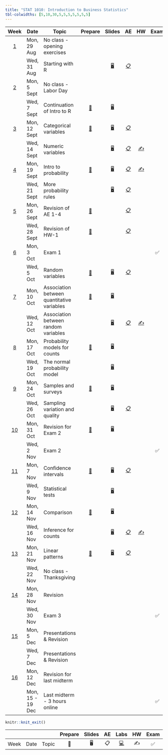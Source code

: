 ```yaml
---
title: "STAT 1010: Introduction to Business Statistics"
tbl-colwidths: [5,10,30,5,5,5,5,5,5,5]
---
```


::: column-screen-inset-right
|                       Week                       | Date             | Topic                                      |                            Prepare                             |                                       Slides                                       |                                                             AE                                                              |                         HW                          | Exam |                                     Project                                     |
|:------:|--------------------|-------------------------------|:------:|:------:|:------:|:------:|:------:|:------:|
|             [1](/weeks/week-01.html)             | Mon, 29 Aug      | No class - opening exercises               |                                                                |                                                                                    |                                                                                                                             |                                                     |      |                                                                                 |
|                                                  | Wed, 31 Aug      | Starting with R                            |                                                                | [🖥️](/slides/01_introduction.html "Lecture slides"){aria-label="Lecture 1 slides"} |     [📋](/ae/ae-0-first_line_of_code.html "Application exercise - 1"){aria-label="Application Exercise 0 instructions"}     |                                                     |      |                                                                                 |
|             [2](/weeks/week-02.html)             | Mon, 5 Sept      | No class - Labor Day                       |                                                                |                                                                                    |                                                                                                                             |                                                     |      |                                                                                 |
|                                                  | Wed, 7 Sept      | Continuation of Intro to R                 | [📖](/weeks/week-02.html#prepare){aria-label="Week 2 summary"} |     [🖥️](/slides/lect_02.html "Lecture slides"){aria-label="Lecture 1 slides"}     |                                                                                                                             |                                                     |      |                                                                                 |
|             [3](/weeks/week-03.html)             | Mon, 12 Sept     | Categorical variables                      | [📖](/weeks/week-03.html#prepare){aria-label="Week 2 summary"} |     [🖥️](/slides/lect_03.html "Lecture slides"){aria-label="Lecture 1 slides"}     | [📋](/ae/ae-2-exploring-categorical-vars.html "Application exercise - 2"){aria-label="Application Exercise 0 instructions"} |                                                     |      |                                                                                 |
|                                                  | Wed, 14 Sept     | Numeric variables                          |                                                                |     [🖥️](/slides/lect_04.html "Lecture slides"){aria-label="Lecture 1 slides"}     |              [📋](/ae/ae-3.html "Application exercise - 3"){aria-label="Application Exercise 0 instructions"}               | [✍️](/hw/hw-6.html){aria-label="HW 5 instructions"} |      |                                                                                 |
|             [4](/weeks/week-04.html)             | Mon, 19 Sept     | Intro to probability                       | [📖](/weeks/week-04.html#prepare){aria-label="Week 2 summary"} |     [🖥️](/slides/lect_05.html "Lecture slides"){aria-label="Lecture 1 slides"}     |              [📋](/ae/ae-4.html "Application exercise - 4"){aria-label="Application Exercise 0 instructions"}               | [✍️](/hw/hw-1.html){aria-label="HW 5 instructions"} |      |                                                                                 |
|                                                  | Wed, 21 Sept     | More probability rules                     |                                                                |     [🖥️](/slides/lect_06.html "Lecture slides"){aria-label="Lecture 1 slides"}     |              [📋](/ae/ae-5.html "Application exercise - 5"){aria-label="Application Exercise 0 instructions"}               |                                                     |      |                                                                                 |
|             [5](/weeks/week-05.html)             | Mon, 26 Sept     | Revision of AE 1-4                         | [📖](/weeks/week-05.html#prepare){aria-label="Week 2 summary"} |                                                                                    |              [📋](/ae/ae-6.html "Application exercise - 6"){aria-label="Application Exercise 0 instructions"}               |                                                     |      |                                                                                 |
|                                                  | Wed, 28 Sept     | Revision of HW-1                           | [📖](/weeks/week-05.html#prepare){aria-label="Week 2 summary"} |                                                                                    |              [📋](/ae/ae-7.html "Application exercise - 7"){aria-label="Application Exercise 0 instructions"}               |                                                     |      |                                                                                 |
|             [6](/weeks/week-06.html)             | Mon, 3 Oct       | Exam 1                                     |                                                                |                                                                                    |                                                                                                                             |                                                     |  ✅  |                                                                                 |
|                                                  | Wed, 5 Oct       | Random variables                           | [📖](/weeks/week-06.html#prepare){aria-label="Week 2 summary"} |     [🖥️](/slides/lect_07.html "Lecture slides"){aria-label="Lecture 1 slides"}     |              [📋](/ae/ae-8.html "Application exercise - 8"){aria-label="Application Exercise 0 instructions"}               |                                                     |      |                                                                                 |
|             [7](/weeks/week-07.html)             | Mon, 10 Oct      | Association between quantitative variables | [📖](/weeks/week-07.html#prepare){aria-label="Week 2 summary"} |     [🖥️](/slides/lect_08.html "Lecture slides"){aria-label="Lecture 1 slides"}     |                                                                                                                             |                                                     |      |                                                                                 |
|                                                  | Wed, 12 Oct      | Association between random variables       |                                                                |                             [🖥️](/slides/lect_09.html)                             |              [📋](/ae/ae-9.html "Application exercise - 9"){aria-label="Application Exercise 0 instructions"}               | [✍️](/hw/hw-2.html){aria-label="HW 5 instructions"} |      |                                                                                 |
|             [8](/weeks/week-08.html)             | Mon, 17 Oct      | Probability models for counts              | [📖](/weeks/week-08.html#prepare){aria-label="Week 2 summary"} |                             [🖥️](/slides/lect_10.html)                             |                                                                                                                             |                                                     |      |                                                                                 |
|                                                  | Wed, 19 Oct      | The normal probability model               |                                                                |                             [🖥️](/slides/lect_11.html)                             |                                                                                                                             |                                                     |      |                                                                                 |
|             [9](/weeks/week-09.html)             | Mon, 24 Oct      | Samples and surveys                        | [📖](/weeks/week-09.html#prepare){aria-label="Week 2 summary"} |                             [🖥️](/slides/lect_12.html)                             |                                                                                                                             |                                                     |      |                                                                                 |
|                                                  | Wed, 26 Oct      | Sampling variation and quality             |                                                                |                             [🖥️](/slides/lect_13.html)                             |             [📋](/ae/ae-10.html "Application exercise - 10"){aria-label="Application Exercise 0 instructions"}              |                                                     |      | [📂](https://stats1010-f22.github.io/website/project-description.html#proposal) |
|            [10](/weeks/week-10.html)             | Mon, 31 Oct      | Revision for Exam 2                        | [📖](/weeks/week-10.html#prepare){aria-label="Week 2 summary"} |                            [🖥️](/slides/halloween.html)                            |                                                                                                                             |                                                     |      |                                                                                 |
|                                                  | Wed, 2 Nov       | Exam 2                                     |                                                                |                                                                                    |                                                                                                                             |                                                     |  ✅  |                                                                                 |
|            [11](/weeks/week-11.html)             | Mon, 7 Nov       | Confidence intervals                       | [📖](/weeks/week-11.html#prepare){aria-label="Week 2 summary"} |                             [🖥️](/slides/lect_14.html)                             |             [📋](/ae/ae-11.html "Application exercise - 10"){aria-label="Application Exercise 0 instructions"}              |                                                     |      |                                                                                 |
|                                                  | Wed, 9 Nov       | Statistical tests                          |                                                                |                             [🖥️](/slides/lect_15.html)                             |                                                                                                                             |                                                     |      |                                                                                 |
|            [12](/weeks/week-12.html)             | Mon, 14 Nov      | Comparison                                 | [📖](/weeks/week-12.html#prepare){aria-label="Week 2 summary"} |                             [🖥️](/slides/lect_16.html)                             |                                                                                                                             |                                                     |      |                                                                                 |
|                                                  | Wed, 16 Nov      | Inference for counts                       |                                                                |                             [🖥️](/slides/lect_17.html)                             |             [📋](/ae/ae-12.html "Application exercise - 11"){aria-label="Application Exercise 0 instructions"}              | [✍️](/hw/hw-3.html){aria-label="HW 5 instructions"} |      |                                                                                 |
| [1](/weeks/week-12.html)[3](/weeks/week-13.html) | Mon, 21 Nov      | Linear patterns                            | [📖](/weeks/week-13.html#prepare){aria-label="Week 2 summary"} |                             [🖥️](/slides/lect_18.html)                             |               [📋](/ae/ae-13.html "Exam revision - short"){aria-label="Application Exercise 0 instructions"}                |                                                     |      |                                                                                 |
|                                                  | Wed, 22 Nov      | No class - Thanksgiving                    |                                                                |                                                                                    |                                                                                                                             |                                                     |      |                                                                                 |
|            [14](/weeks/week-14.html)             | Mon, 28 Nov      | Revision                                   |                                                                |                                                                                    |                                                                                                                             |                                                     |      |                                                                                 |
|                                                  | Wed, 30 Nov      | Exam 3                                     |                                                                |                                                                                    |                                                                                                                             |                                                     |  ✅  |                                                                                 |
|            [15](/weeks/week-15.html)             | Mon, 5 Dec       | Presentations & Revision                   |                                                                |                                                                                    |                                                                                                                             |                                                     |      |                                       📂                                        |
|                                                  | Wed, 7 Dec       | Presentations & Revision                   |                                                                |                                                                                    |                                                                                                                             |                                                     |      |                                       📂                                        |
|            [16](/weeks/week-16.html)             | Mon, 12 Dec      | Revision for last midterm                  |                                                                |                                                                                    |                                                                                                                             |                                                     |      |                                                                                 |
|                                                  | Mon, 15 - 19 Dec | Last midterm - 3 hours online              |                                                                |                                                                                    |                                                                                                                             |                                                     |  ✅  |                                                                                 |
:::

```r
knitr::knit_exit()
```

|      |      |       | Prepare | Slides | AE  |                                                    Labs                                                    | HW  | Exam | Project |
|--------|--------|--------|:------:|:------:|:------:|:------:|:------:|:------:|:------:|
| Week | Date | Topic |   📖    |   🖥️   | 📋  | [💻](https://sakai.duke.edu/samigo-app/servlet/Login?id=6fa7ebf3-01af-42a6-91ba-3e813d3901221641094171786) | ✍️  |  ✅  |   📂    |
